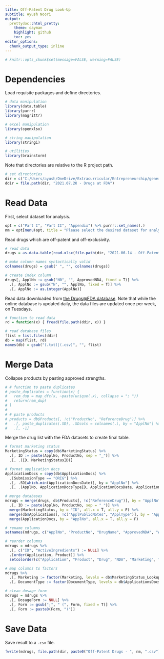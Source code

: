 ```yaml
---
title: Off-Patent Drug Look-Up
subtitle: Ayush Noori
output:
  prettydoc::html_pretty:
    theme: cayman
    highlight: github
    toc: yes
editor_options:
  chunk_output_type: inline
---
```


```r
# knitr::opts_chunk$set(message=FALSE, warning=FALSE)
```

# Dependencies

Load requisite packages and define directories.

```r

# data manipulation
library(data.table)
library(purrr)
library(magrittr)

# excel manipulation
library(openxlsx)

# string manipulation
library(stringi)

# utilities
library(brainstorm)

```

Note that directories are relative to the R project path.

```r

# set directories
dir = c("C:/Users/ayush/OneDrive/Extracurricular/Entrepreneurship/gener8tor Tech Transfer/DTC Pharma/Off-Patent, Off-Exclusivity Drugs")
ddir = file.path(dir, "2021.07.20 - Drugs at FDA")

```

# Read Data

First, select dataset for analysis.

```r

opt = c("Part I", "Part II", "Appendix") %>% purrr::set_names(.)
nm = opt[menu(opt, title = "Please select the desired dataset for analysis.")]

```

Read drugs which are off-patent and off-exclusivity.

```r

# read data
drugs = as.data.table(read.xlsx(file.path(dir, "2021.06.14 - Off-Patent Drugs.xlsx"), sheet = nm, sep.names = " "))[, 1:3]

# make column names syntactically valid
colnames(drugs) = gsub(" ", "", colnames(drugs))

# create index column
drugs[, ApplNo := gsub("N0", "", ApprovedNDA, fixed = T)] %>%
  .[, ApplNo := gsub("N", "", ApplNo, fixed = T)] %>%
  .[, ApplNo := as.integer(ApplNo)]

```

Read data downloaded from [the Drugs\@FDA database](https://www.fda.gov/drugs/drug-approvals-and-databases/drugsfda-data-files). Note that while the online database is updated daily, the data files are updated once per week, on Tuesdays.

```r

# function to read data
rd = function(x) { fread(file.path(ddir, x)) }

# read database files
flist = list.files(ddir)
db = map(flist, rd)
names(db) = gsub("(.txt)|(.csv)", "", flist)

```

# Merge Data

Collapse products by pasting approved strengths.

```r

# # function to paste duplicates
# paste_duplicates = function(x) {
#   rem_dup = map_dfc(x, ~paste(unique(.x), collapse = "; "))
#   return(rem_dup)
# }
# 
# # paste products
# products = db$Products[, !c("ProductNo", "ReferenceDrug")] %>%
#   .[, paste_duplicates(.SD), .SDcols = colnames(.), by = "ApplNo"] %>%
#   .[, -1]

```

Merge the drug list with the FDA datasets to create final table.

```r

# format marketing status
MarketingStatus = copy(db$MarketingStatus) %>%
  .[, ID := paste(ApplNo, ProductNo, sep = "_")] %>%
  .[, .(ID, MarketingStatusID)]

# format application docs
ApplicationDocs = copy(db$ApplicationDocs) %>%
  .[SubmissionType == "ORIG"] %>%
  .[, .SD[which.min(ApplicationDocsDate)], by = "ApplNo"] %>%
  .[, .(ApplNo, ApplicationDocsTypeID, ApplicationDocsDate, ApplicationDocsURL)]

# merge databases
mdrugs = merge(drugs, db$Products[, !c("ReferenceDrug")], by = "ApplNo", all.x = T, all.y = F) %>%
  .[, ID := paste(ApplNo, ProductNo, sep = "_")] %>%
  merge(MarketingStatus, by = "ID", all.x = T, all.y = F) %>%
  merge(db$Applications[, !c("ApplPublicNotes", "ApplType")], by = "ApplNo", all.x = T, all.y = F) %>%
  merge(ApplicationDocs, by = "ApplNo", all.x = T, all.y = F)

# rename columns
setnames(mdrugs, c("ApplNo", "ProductNo", "DrugName", "ApprovedNDA", "ActiveIngredient", "MarketingStatusID", "SponsorName", "ApplicationDocsTypeID", "ApplicationDocsDate", "ApplicationDocsURL"), c("Application", "Product", "Drug", "NDA", "ActiveIngredients", "Marketing", "Sponsor", "DocumentType", "DocumentDate", "DocumentURL"))

# reorder columns
mdrugs = mdrugs %>%
  .[, c("ID", "ActiveIngredients") := NULL] %>%
  .[order(Application, Product)] %>%
  setcolorder(c("Application", "Product", "Drug", "NDA", "Marketing", "Sponsor", "Form", "DosageForm", "Strength", "Ingredient"))

# map columns to factors
mdrugs %>%
  .[, Marketing := factor(Marketing, levels = db$MarketingStatus_Lookup$MarketingStatusID, labels = db$MarketingStatus_Lookup$MarketingStatusDescription)] %>%
  .[, DocumentType := factor(DocumentType, levels = db$ApplicationsDocsType_Lookup$ApplicationDocsType_Lookup_ID, labels = db$ApplicationsDocsType_Lookup$ApplicationDocsType_Lookup_Description)] 

# clean dosage form
mdrugs = mdrugs %>%
  .[, DosageForm := NULL] %>%
  .[, Form := gsub(";", " (", Form, fixed = T)] %>%
  .[, Form := paste0(Form, ")")]

```

# Save Data

Save result to a `.csv` file.

```r

fwrite(mdrugs, file.path(dir, paste0("Off-Patent Drugs - ", nm, ".csv")))

```
